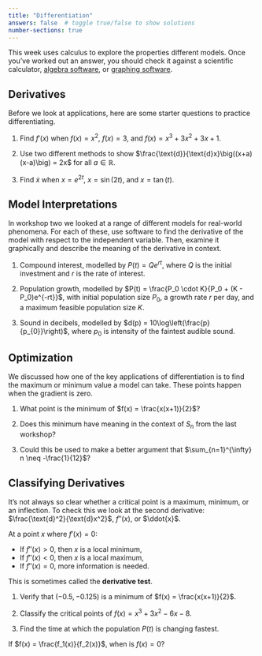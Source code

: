 ```yaml
---
title: "Differentiation"
answers: false  # toggle true/false to show solutions
number-sections: true
---
```


This week uses calculus to explore the properties different models. Once you've worked out an answer, you should check it against a scientific calculator, [algebra software](https://www.wolframalpha.com/), or [graphing software](https://www.geogebra.org/calculator/).

## Derivatives

Before we look at applications, here are some starter questions to practice differentiating.

1. Find $f'(x)$ when $f(x) = x^2$, $f(x) = 3$, and $f(x) = x^3 + 3x^2 + 3x + 1$.

2. Use two different methods to show $\frac{\text{d}}{\text{d}x}\big((x+a)(x-a)\big) = 2x$ for all $a\in\mathbb{R}$.

3. Find $\dot{x}$ when $x = e^{2t}$, $x = \sin(2t)$, and $x = \tan(t)$.

## Model Interpretations

In workshop two we looked at a range of different models for real-world phenomena. For each of these, use software to find the derivative of the model with respect to the independent variable. Then, examine it graphically and describe the meaning of the derivative in context.

1. Compound interest, modelled by $P(t) = Q e^{rt}$, where $Q$ is the initial investment and $r$ is the rate of interest.

2. Population growth, modelled by $P(t) = \frac{P_0 \cdot K}{P_0 + (K - P_0)e^{-rt}}$, with initial population size $P_0$, a growth rate $r$ per day, and a maximum feasible population size $K$.

3. Sound in decibels, modelled by $d(p) = 10\log\left(\frac{p}{p_{0}}\right)$, where $p_0$ is intensity of the faintest audible sound.

## Optimization

We discussed how one of the key applications of differentiation is to find the maximum or minimum value a model can take. These points happen when the gradient is zero.

1. What point is the minimum of $f(x) = \frac{x(x+1)}{2}$?

2. Does this minimum have meaning in the context of $S_n$ from the last workshop?

3. Could this be used to make a better argument that $\sum_{n=1}^{\infty} n \neq -\frac{1}{12}$?

## Classifying Derivatives

It's not always so clear whether a critical point is a maximum, minimum, or an inflection. To check this we look at the second derivative: $\frac{\text{d}^2}{\text{d}x^2}$, $f''(x)$, or $\ddot{x}$.

At a point $x$ where $f'(x) = 0$:

- If $f''(x) > 0$, then $x$ is a local minimum,
- If $f''(x) < 0$, then $x$ is a local maximum,
- If $f''(x) = 0$, more information is needed.

This is sometimes called the **derivative test**.

1. Verify that $(-0.5, -0.125)$ is a minimum of $f(x) = \frac{x(x+1)}{2}$.

2. Classify the critical points of $f(x) = x^3 + 3x^2 - 6x - 8$.

3. Find the time at which the population $P(t)$ is changing fastest.

:::{.callout-note title=Hint}
If $f(x) = \frac{f_1(x)}{f_2(x)}$, when is $f(x) = 0$?
:::
